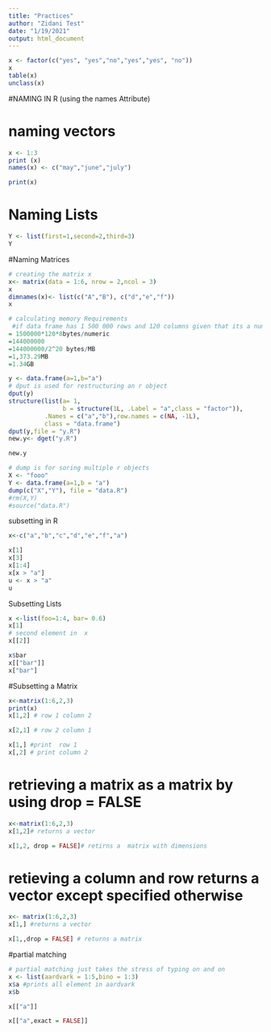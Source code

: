 ```yaml
---
title: "Practices"
author: "Zidani Test"
date: "1/19/2021"
output: html_document
---
```


```r
x <- factor(c("yes", "yes","no","yes","yes", "no"))
x
table(x)
unclass(x)

```


#NAMING IN R (using the names Attribute)

# naming vectors
```r
x <- 1:3
print (x)
names(x) <- c("may","june","july")

print(x)
```
# Naming Lists
```r
Y <- list(first=1,second=2,third=3)
Y
```
#Naming Matrices
```r
# creating the matrix x
x<- matrix(data = 1:6, nrow = 2,ncol = 3)
x
dimnames(x)<- list(c("A","B"), c("d","e","f"))
x
```


```r
# calculating memory Requirements
 #if data frame has 1 500 000 rows and 120 columns given that its a numeric data
= 1500000*120*8bytes/numeric
=144000000
=144000000/2^20 bytes/MB
=1,373.29MB
=1.34GB

```

```r
y <- data.frame(a=1,b="a")
# dput is used for restructuring an r object
dput(y)
structure(list(a= 1, 
               b = structure(1L, .Label = "a",class = "factor")),
          .Names = c("a","b"),row.names = c(NA, -1L),
          class = "data.frame")
dput(y,file = "y.R")
new.y<- dget("y.R")

```

```r
new.y
```

```r
# dump is for soring multiple r objects
X <- "fooo"
Y <- data.frame(a=1,b = "a")
dump(c("X","Y"), file = "data.R")
#rm(X,Y)
#source("data.R")

```

subsetting in R
```r
x<-c("a","b","c","d","e","f","a")

x[1]
x[3]
x[1:4]
x[x > "a"]
u <- x > "a"
u
```
Subsetting Lists
```r
x <-list(foo=1:4, bar= 0.6)
x[1]
# second element in  x
x[[2]]

x$bar
x[["bar"]]
x["bar"]
```

#Subsetting a Matrix
```r
x<-matrix(1:6,2,3)
print(x)
x[1,2] # row 1 column 2

x[2,1] # row 2 column 1

x[1,] #print  row 1
x[,2] # print column 2
```
# retrieving a matrix as a matrix by using drop = FALSE
```r

x<-matrix(1:6,2,3)
x[1,2]# returns a vector

x[1,2, drop = FALSE]# retirns a  matrix with dimensions

```

# retieving a column  and row  returns a vector except specified otherwise
```r
x<- matrix(1:6,2,3)
x[1,] #returns a vector

x[1,,drop = FALSE] # returns a matrix


```
#partial matching
```r
# partial matching just takes the stress of typing on and on 
x <- list(aardvark = 1:5,bino = 1:3)
x$a #prints all element in aardvark
x$b

x[["a"]]

x[["a",exact = FALSE]]
```


